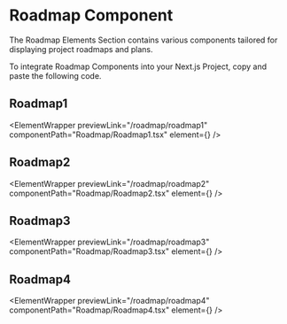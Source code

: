 
# Roadmap Component

The Roadmap Elements Section contains various components tailored for displaying project roadmaps and plans.

To integrate Roadmap Components into your Next.js Project, copy and paste the following code.

## Roadmap1

<ElementWrapper
  previewLink="/roadmap/roadmap1"
  componentPath="Roadmap/Roadmap1.tsx"
  element={<Roadmap1 />}
/>

## Roadmap2

<ElementWrapper
  previewLink="/roadmap/roadmap2"
  componentPath="Roadmap/Roadmap2.tsx"
  element={<Roadmap2 />}
/>
## Roadmap3

<ElementWrapper
  previewLink="/roadmap/roadmap3"
  componentPath="Roadmap/Roadmap3.tsx"
  element={<Roadmap3 />}
/>

## Roadmap4

<ElementWrapper
  previewLink="/roadmap/roadmap4"
  componentPath="Roadmap/Roadmap4.tsx"
  element={<Roadmap4 />}
/>
